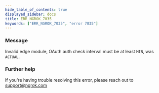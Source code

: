 ```yaml
---
hide_table_of_contents: true
displayed_sidebar: docs
title: ERR_NGROK_7035
keywords: ["ERR_NGROK_7035", "error 7035"]
---
```


### Message

Invalid edge module, OAuth auth check interval must be at least `MIN`, was `ACTUAL`.

### Further help

If you're having trouble resolving this error, please reach out to [support@ngrok.com](mailto:support@ngrok.com?subject=Help%20with%20ERR_NGROK_7035)
